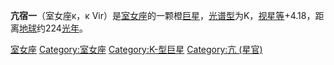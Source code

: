 {{NoteTA
|G1=Astronomy
}}
{{Starbox short
| name=亢宿一
| epoch=[[J2000.0|J2000.0]]
| constell=[[室女座|室女座]]
| 星官 = [[亢宿|亢宿]] [[:Category:亢_(星官)|亢]]
| ra=14<sup>h</sup> 12<sup>m</sup> 53.8<sup>s</sup>
| dec=−10° 16' 25"
| spectral=K2.5IIIFe-0.5
| appmag_v=+4.18
| dist_ly=224 ± 15
| dist_pc=69 ± 4
| names=98 Virginis, [[HR星表|HR]] 5315, [[HD星表|HD]] 124294, [[Star_catalogue#BD.2FCD.2FCPD|BD]]-09 3878, FK5 523, [[Hipparcos_catalogue|HIP]] 69427, [[SAO星表|SAO]] 158427, GC 19168
}}
'''亢宿一'''（室女座κ，κ Vir）是[[室女座|室女座]]的一颗橙[[巨星|巨星]]，[[恒星分类|光谱型]]为K，[[视星等|视星等]]+4.18，距离[[地球|地球]]约224[[光年|光年]]。

{{Giant-star-stub}}
{{Virgo}}
{{星官|亢宿|4|12}}

[[Category:拜耳天体|室女座]]
[[Category:室女座|Category:室女座]]
[[Category:K-型巨星|Category:K-型巨星]]
[[Category:亢_(星官)|Category:亢 (星官)]]